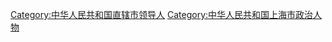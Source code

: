 [[Category:中华人民共和国直辖市领导人|Category:中华人民共和国直辖市领导人]]
[[Category:中华人民共和国上海市政治人物|Category:中华人民共和国上海市政治人物]]